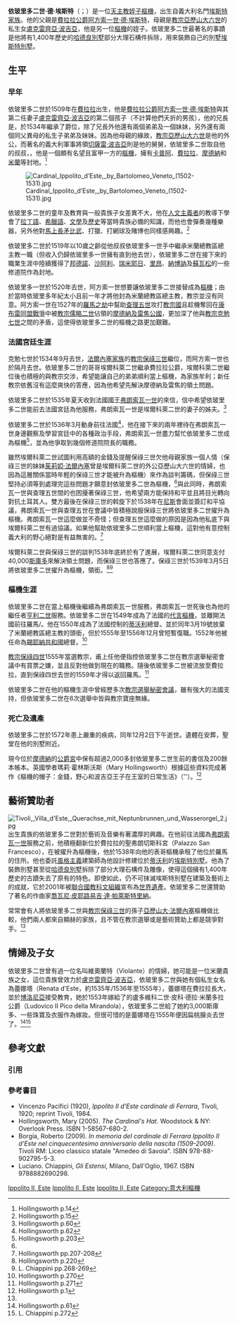 {{Refimprove|time=2020-01-17T18:30:54+00:00}}
{{NoteTA
|1=zh-hant:克萊孟; zh-hans:克莱孟; zh-hk:克勉;
}}
{{Infobox Christian leader
| type             = cardinal
| honorific-prefix = 
| name             = 依玻里多二世·德·埃斯特<br />Ippolito II d'Este
| honorific-suffix = 
| title            = [[天主教米蘭總教區|天主教米蘭總教區總主教]] 
| image            = [[File:Ippolito_II_d'Este.jpg|250px]]
| caption          = 
| province         = 
| archdiocese      = 米蘭
| see              =  
| appointed        = 1519年
| enthroned        = 
| ended            = 
| predecessor      = 
| successor        = 
| other_post       = {{link-en|阿奎洛聖母堂|Santa Maria in Aquiro|阿奎洛聖母堂領銜司鐸}}
| ordination       = 
| ordained_by      = 
| consecration     = 
| consecrated_by   = 
| cardinal         = 1539年3月5日
| created_cardinal_by = [[教宗保祿三世|教宗保祿三世]]
| rank             =  [[樞機|司鐸級樞機]]
| previous_post    = 
| birth_name       =  
| birth_date       = {{birth date|1509|8|25}}
| birth_place      = [[費拉拉|費拉拉]]
| death_date       = {{death date and age|1572|12|2|1509|8|25}}
| death_place      = [[羅馬|羅馬]]
| buried           = 
| nationality      = [[費拉拉公國|費拉拉公國]]
| religion         = [[天主教|天主教]]
| residence        =
| parents          = 父：[[阿方索一世·德·埃斯特|阿方索一世·德·埃斯特]]<br />母：[[盧克雷齊亞·波吉亞|盧克雷齊亞·波吉亞]]
| alma_mater       = 
| motto            = Ab insomni non custodita dracone
| signature        = 
| coat_of_arms     = Stemma.Card.Este.JPG
}}

'''依玻里多二世·德·埃斯特'''（{{lang-it|Ippolito II d'Este}}；{{bd|1509年|8月25日|1572年|12月2日}}）是一位[[天主教|天主教]][[姪子樞機|姪子樞機]]，出生自義大利名門[[埃斯特家族|埃斯特家族]]。他的父親是[[費拉拉公爵|費拉拉公爵]][[阿方索一世·德·埃斯特|阿方索一世·德·埃斯特]]，母親是[[教宗亞歷山大六世|教宗亞歷山大六世]]的私生女[[盧克雷齊亞·波吉亞|盧克雷齊亞·波吉亞]]，他是另一位[[樞機|樞機]]{{Tsl|en|Ippolito d'Este|依玻里多一世·德·埃斯特}}的姪子。依玻里多二世最著名的事蹟是他將有1,400年歷史的[[哈德良別墅|哈德良別墅]]部分大理石構件拆除，用來裝飾自己的別墅[[埃斯特別墅|埃斯特別墅]]。

==生平==
===早年===
依玻里多二世於1509年在[[費拉拉|費拉拉]]出生，他是[[費拉拉公爵|費拉拉公爵]][[阿方索一世·德·埃斯特|阿方索一世·德·埃斯特]]與其第二任妻子[[盧克雷齊亞·波吉亞|盧克雷齊亞·波吉亞]]的第二個孩子（不計算他們夭折的男孩），他的兄長是{{Tsl|en|Ercole II d'Este|埃爾科萊二世·德·埃斯特}}，於1534年繼承了爵位，除了兄長外他還有兩個弟弟及一個妹妹，另外還有兩個同父異母的私生子弟弟及妹妹。因為他母親的緣故，[[教宗亞歷山大六世|教宗亞歷山大六世]]是他的外公，而著名的義大利軍事將領[[切薩雷·波吉亞|切薩雷·波吉亞]]則是他的舅舅，依玻里多二世取自他的叔叔，{{Tsl|en|Ippolito d'Este|依玻里多一世·德·埃斯特}}，他是一個頗有名望且富甲一方的[[樞機|樞機]]，擁有[[卡普阿|卡普阿]]、[[費拉拉|費拉拉]]、[[摩德納|摩德納]]和[[米蘭|米蘭]]等封地。<ref name="Hollingsworth"> Hollingsworth p.14</ref>

[[File:Cardinal_Ippolito_d’Este,_by_Bartolomeo_Veneto_(1502-1531).jpg|right]]

依玻里多二世的童年及教育與一般貴族子女差異不大，他在[[人文主義者|人文主義者]]的教導下學會了[[拉丁語|拉丁語]]、[[希臘語|希臘語]]、[[文學|文學]]及[[歷史|歷史]]等當時貴族必備的知識，而他也會彈奏幾種樂器，另外他對[[馬上長矛比武|馬上長矛比武]]、打獵、打網球及賭博也同樣感興趣。<ref>Hollingsworth p.15</ref>

依玻里多二世於1519年以10歲之齡從他叔叔依玻里多一世手中繼承米蘭總教區總主教一職（但收入仍歸依玻里多一世擁有直到他去世），依玻里多二世在接下來的職業生涯中陸續獲得了[[邦德諾|邦德諾]]、[[豐坦沙阿利|沙阿利]]、[[瑞米耶日|瑞米耶日]]、[[里昂|里昂]]、[[納博訥|納博訥]]及[[蘇瓦松|蘇瓦松]]的一些修道院作為封地。

依玻里多一世於1520年去世，阿方索一世想要讓依玻里多二世接替成為[[樞機|樞機]]；由於當時依玻里多年紀太小且前一年才將他封為米蘭總教區總主教，教宗並沒有同意。阿方索一世在1527年的[[羅馬之劫|羅馬之劫]]中幫助[[查理五世|查理五世]]攻打[[教宗國|教宗國]]且趁機奪回在[[康布雷同盟戰爭|康布雷同盟戰爭]]中被[[教宗儒略二世|教宗儒略二世]]佔領的[[摩德納及雷焦公國|摩德納及雷焦公國]]，更加深了他與[[教宗克勉七世|教宗克勉七世]]之間的矛盾，這使得依玻里多二世的樞機之路更加艱難。

===法國宮廷生涯===
克勉七世於1534年9月去世，[[法爾內塞家族|法爾內塞家族]]的[[教宗保祿三世|教宗保祿三世]]繼位，而阿方索一世也於隔月去世。依玻里多二世的哥哥埃爾科萊二世繼承費拉拉公爵，埃爾科萊二世繼位後也積極的與教宗交涉，希望能讓自己的弟弟順利當上樞機，為家族牟利；新任教宗依舊沒有這麼爽快的答應，因為他希望先解決摩德納及雷焦的領土問題。

依玻里多二世於1535年夏天收到法國國王[[弗朗索瓦一世_(法兰西)|弗朗索瓦一世]]的來信，信中希望依玻里多二世能前去法國宮廷為他服務，弗朗索瓦一世是埃爾科萊二世的妻子{{Tsl|en|Renée of France|法蘭西的蕾妮}}的姊夫。<ref>Hollingsworth p.60</ref>

依玻里多二世於1536年3月動身前往法國<ref>Hollingsworth p.62</ref>，他在接下來的兩年裡待在弗朗索瓦一世身邊觀察及學習宮廷中的各種政治手段，弗朗索瓦一世盡力幫忙依玻里多二世成為樞機<ref name="Hollingsworth p.203">Hollingsworth p.203</ref>，並為他爭取到幾個修道院院長的職務。

雖然埃爾科萊二世試圖利用高額的金錢及提醒保祿三世欠他母親家族一個人情（保祿三世的妹妹[[茱莉婭·法爾內塞|茱莉婭·法爾內塞]]曾是埃爾科萊二世的外公亞歷山大六世的情婦，也因為這層關係當時年輕的保祿三世才能被升為樞機）來作為談判籌碼，但保祿三世堅持必須等到處理完這些問題才願意封依玻里多二世為樞機，<ref name="Hollingsworth p.203" />與此同時，弗朗索瓦一世與查理五世間的{{Tsl|en|Italian War of 1536–38|義大利戰爭 (1536-1538)}}也困擾著保祿三世，他希望兩方能保持和平並且將目光轉向對抗土耳其人。雙方最後在保祿三世的斡旋下於1538年在[[尼斯|尼斯]]會面並簽訂和平協議，弗朗索瓦一世與查理五世在會議中皆積極說服保祿三世將依玻里多二世擢升為樞機。弗朗索瓦一世這麼做並不奇怪；但查理五世這麼做的原因是因為他私底下與埃爾科萊二世有過協議。如果他幫助依玻里多二世順利當上樞機，這對他有意控制義大利的野心絕對是有益無害的。<ref>Hollingsworth pp.207-208</ref>

埃爾科萊二世與保祿三世的談判1538年底終於有了進展，埃爾科萊二世同意支付40,000[[斯庫多|斯庫多]]來解決領土問題，而保祿三世也答應了。保祿三世於1539年3月5日將依玻里多二世擢升為樞機，領{{link-en|阿奎洛聖母堂|Santa Maria in Aquiro|阿奎洛聖母堂區司鐸}}銜。<ref>Hollingsworth p.220</ref><ref> L. Chiappini pp.268-269</ref>

===樞機生涯===
依玻里多二世在當上樞機後繼續為弗朗索瓦一世服務，弗朗索瓦一世死後也為他的繼任者[[亨利二世_(法蘭西)|亨利二世]]服務。依玻里多二世在1549年成為了法國的[[代言樞機|代言樞機]]，並離開法國前往羅馬/。他在1550年成為了法國控制的[[蒂沃利|蒂沃利]]總督。並於同年3月19號放棄了米蘭總教區總主教的頭銜，但於1555年至1556年12月曾短暫復職。1552年他被任命為[[錫耶納共和國|錫耶納共和國]]總督。<ref>Hollingsworth p.270</ref>

[[教宗保祿四世|教宗保祿四世]]1555年當選教宗，甫上任他便指控依玻里多二世在教宗選舉秘密會議中有買票之嫌，並且反對他做到現在的職務。隨後依玻里多二世被流放至費拉拉，直到保祿四世去世的1559年才得以返回羅馬。<ref name="#1">Hollingsworth p.271</ref>

依玻里多二世在他的樞機生涯中曾經歷多次[[教宗選舉秘密會議|教宗選舉秘密會議]]，雖有強大的法國支持，但依玻里多二世在6次選舉中皆與教宗寶座無緣。

===死亡及遺產===
依玻里多二世於1572年患上嚴重的疾病，同年12月2日下午逝世。遺體在{{link-it|聖母堂 (蒂沃利)|Chiesa di Santa Maria Maggiore (Tivoli)|蒂沃利聖母堂}}安葬，聖堂在他的別墅附近。

現今位於[[摩德納|摩德納]]的[[公爵宮_(摩德納)|公爵宮]]中保有超過2,000多封依玻里多二世生前的書信及200餘本帳本。英國學者瑪莉·霍林斯沃斯（Mary Hollingsworth）根據這些資料完成著作《樞機的帽子：金錢，野心和波吉亞王子在王室的日常生活》（{{lang|en|''The Cardinal's Hat: Money, Ambition, and Everyday Life in the Court of a Borgia Prince}}''）。<ref>Hollingsworth p.1</ref>

==藝術贊助者==
[[File:Tivoli,_Villa_d'Este,_Querachse_mit_Neptunbrunnen_und_Wasserorgel_2.jpg|right]]
出生貴族的依玻里多二世對於藝術及音樂有著濃厚的興趣。在他前往法國為[[弗朗索瓦一世_(法兰西)|弗朗索瓦一世]]服務之前，他積極翻新位於費拉拉的聖弗朗切斯科宮（Palazzo San Francesco），在被擢升為樞機後，他於1538年向他的表哥{{Tsl|en|Ercole Gonzaga|埃爾科萊·貢扎加}}樞機承租了他位於羅馬的住所。他也委託[[風格主義|風格主義]]建築師{{Tsl|en|Pirro Ligorio|皮羅·利高里奧}}為他設計修建位於[[蒂沃利|蒂沃利]]的[[埃斯特別墅|埃斯特別墅]]。他為了裝飾別墅甚至從[[哈德良別墅|哈德良別墅]]拆除了部分大理石構件及雕像，使得這個擁有1,400年歷史的古蹟失去了原有的特色。即使如此，仍不可抹滅埃斯特別墅在建築及藝術上的成就，它於2001年被[[聯合國教科文組織|聯合國教科文組織]]宣布為[[世界遺產|世界遺產]]。依玻里多二世還贊助了著名的作曲家[[喬瓦尼·皮耶路易吉·達·帕萊斯特里納|喬瓦尼·皮耶路易吉·達·帕萊斯特里納]]。

常常會有人將依玻里多二世與[[教宗保祿三世|教宗保祿三世]]的孫子[[亞歷山大·法爾內塞_(樞機)|亞歷山大·法爾內塞]]樞機做比較，他們兩人都來自顯赫的家族，且不管在教宗選舉或是藝術贊助上都是競爭對手。<ref name="#1"/>

==情婦及子女==
依玻里多二世曾有過一位名叫維奧蘭特（Violante）的情婦，她可能是一位米蘭貴族之女，這位貴族曾效力於[[盧克雷齊亞·波吉亞|盧克雷齊亞·波吉亞]]，依玻里多二世與她有個私生女名為蕾娜塔（Renata d'Este，約1535年/1536年至1555年），蕾娜塔在費拉拉長大，並於[[博洛尼亞|博洛尼亞]]接受教育，她於1553年嫁給了{{Tsl|en|Duchy of Mirandola|米蘭多拉公國}}的盧多維科二世·皮科·德拉·米蘭多拉公爵（Ludovico II Pico della Mirandola），依玻里多二世給了她約3,000斯庫多、一些珠寶及衣服作為嫁妝。但很可惜的是蕾娜塔在1555年便因扁桃腺炎去世了。<ref>Hollingsworth p.61</ref><ref> L. Chiappini p.272</ref>

==參考文獻==

===引用===
{{reflist|2}}

===參考書目===
* Vincenzo Pacifici (1920), ''Ippolito II d'Este cardinale di Ferrara'', Tivoli, 1920; reprint Tivoli, 1984.
* Hollingsworth, Mary (2005). ''The Cardinal's Hat''. Woodstock & NY: Overlook Press. ISBN 1-58567-680-2.
* Borgia, Roberto (2009). ''In memoria del cardinale di Ferrara Ippolito II d'Este nel cinquecentesimo anniversario della nascita (1509-2009)''. Tivoli RM: Liceo classico statale "Amedeo di Savoia". ISBN 978-88-902795-5-3.
* Luciano. Chiappini, ''Gli Estensi'', Milano, Dall'Oglio, 1967. ISBN 9788882690298.

{{Authority control}}
[[Category:1509年出生|Ippolito II, Este]]
[[Category:1572年逝世|Ippolito II, Este]]
[[Category:義大利貴族|Ippolito II, Este]]
[[Category:意大利樞機|Category:意大利樞機]]